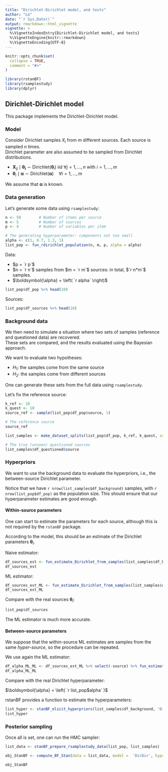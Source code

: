 ```yaml
---
title: "Dirichlet-Dirichlet model, and tests"
author: "LG"
date: "`r Sys.Date()`"
output: rmarkdown::html_vignette
vignette: >
  %\VignetteIndexEntry{Dirichlet-Dirichlet model, and tests}
  %\VignetteEngine{knitr::rmarkdown}
  %\VignetteEncoding{UTF-8}
---
```

\newcommand{\hr}[1]{{#1}_{\text{ref}}}
\newcommand{\hq}[1]{{#1}_{\text{quest}}}
\newcommand{\hrq}[1]{{#1}_{\text{ref,quest}}}
\renewcommand{\vec}[1]{\boldsymbol{#1}}
\newcommand{\tot}[1]{\overline{#1}}
\newcommand{\simiid}{\overset{iid}{~\sim~}}
\newcommand{\BF}{\mathrm{BF}} 
\newcommand{\indep}{~\perp\!\!\!\perp~}
\newcommand{\EE}{\mathop{\mathbb{E}}}
\newcommand{\Var}{\mathop{\mathrm{Var}}}
\newcommand{\dirichlet}[1]{\text{Dirichlet}{(#1)}}

```r
knitr::opts_chunk$set(
  collapse = TRUE,
  comment = "#>"
)
```

```r
library(rstanBF)
library(rsamplestudy)
library(dplyr)
```


## Dirichlet-Dirichlet model

This package implements the Dirichlet-Dirichlet model.   

### Model

Consider Dirichlet samples $X_i$ from $m$ different sources. Each source is sampled $n$ times.   
Dirichlet parameter are also assumed to be sampled from Dirichlet distributions.

- $\vec{X}_{ij} \mid \vec{\theta_i} \sim \dirichlet{\vec{\theta}_i}$ iid $\forall j = 1, \ldots, n$ with $i = 1, \ldots, m$
- $\vec{\theta}_i \mid \vec{\alpha} \sim \dirichlet{\vec{\alpha}} \quad \forall i = 1, \ldots, m$

We assume that $\vec{\alpha}$ is known.

### Data generation

Let's generate some data using `rsamplestudy`:

```r
n <- 50        # Number of items per source
m <- 5         # Number of sources
p <- 4         # Number of variables per item

# The generating hyperparameter: components not too small
alpha <- c(1, 0.7, 1.3, 1)   
list_pop <- fun_rdirichlet_population(n, m, p, alpha = alpha)
```


Data:

- $p = `r p`$ 
- $n = `r n`$ samples from $m = `r m`$ sources: in total, $`r n*m`$ samples.
- $\vec{\alpha} = \left( `r alpha` \right)$

```r
list_pop$df_pop %>% head(10)
```

Sources:

```r
list_pop$df_sources %>% head(10)
```

### Background data

We then need to simulate a situation where two sets of samples (reference and questioned data) are recovered.    
These sets are compared, and the results evaluated using the Bayesian approach.

We want to evaluate two hypotheses: 

- $H_1$: the samples come from the same source
- $H_2$: the samples come from different sources

One can generate these sets from the full data using `rsamplestudy`.

Let's fix the reference source: 

```r
k_ref <- 10
k_quest <- 10
source_ref <- sample(list_pop$df_pop$source, 1)

# The reference source
source_ref
```

```r
list_samples <- make_dataset_splits(list_pop$df_pop, k_ref, k_quest, source_ref = source_ref)

# The true (unseen) questioned sources
list_samples$df_questioned$source
```

### Hyperpriors

We want to use the background data to evaluate the hyperpriors, i.e., the between-source Dirichlet parameter.   

Notice that we have `r nrow(list_samples$df_background)` samples, with  `r nrow(list_pop$df_pop)` as the population size.
This should ensure that our hyperparameter estimates are good enough.

#### Within-source parameters

One can start to estimate the parameters for each source, although this is not required by the `rstanBF` package.

According to the model, this should be an estimate of the Dirichlet parameters $\vec{\theta}_i$.

Naive estimator:

```r
df_sources_est <- fun_estimate_Dirichlet_from_samples(list_samples$df_background, use = 'naive')
df_sources_est
```

ML estimator:

```r
df_sources_est_ML <- fun_estimate_Dirichlet_from_samples(list_samples$df_background, use = 'ML')
df_sources_est_ML
```


Compare with the real sources $\vec{\theta}_i$:
```r
list_pop$df_sources
```

The ML estimator is much more accurate.

#### Between-source parameters

We suppose that the within-source ML estimates are samples from the same *hyper-source*, so the procedure can be repeated.    

We use again the ML estimator:

```r
df_alpha_ML_ML <- df_sources_est_ML %>% select(-source) %>% fun_estimate_Dirichlet_from_single_source(use = 'ML')
df_alpha_ML_ML
```

Compare with the real Dirichlet hyperparameter:    

$\vec{\alpha} = \left( `r list_pop$alpha` \right)$


rstanBF provides a function to estimate the hyperparameters:

```r
list_hyper <- stanBF_elicit_hyperpriors(list_samples$df_background, 'DirDir', mode_hyperparameter = 'ML')
list_hyper
```

### Posterior sampling

Once all is set, one can run the HMC sampler:

```r
list_data <- stanBF_prepare_rsamplestudy_data(list_pop, list_samples)

obj_StanBF <- compute_BF_Stan(data = list_data, model =  'DirDir', hyperpriors = list_hyper)
```

```r
obj_StanBF
```
